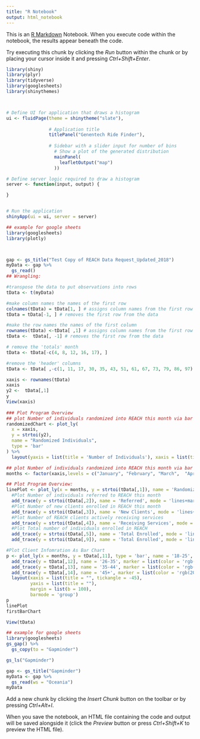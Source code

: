 ```yaml
---
title: "R Notebook"
output: html_notebook
---
```


This is an [R Markdown](http://rmarkdown.rstudio.com) Notebook. When you execute code within the notebook, the results appear beneath the code. 

Try executing this chunk by clicking the *Run* button within the chunk or by placing your cursor inside it and pressing *Ctrl+Shift+Enter*. 

```r
library(shiny)
library(plyr)
library(tidyverse)
library(googlesheets)
library(shinythemes)



# Define UI for application that draws a histogram
ui <- fluidPage(theme = shinytheme("slate"),
                
                # Application title
                titlePanel("Genentech Ride Finder"),
                
                # Sidebar with a slider input for number of bins 
                  # Show a plot of the generated distribution
                  mainPanel(
                    leafletOutput("map")
                  ))

# Define server logic required to draw a histogram
server <- function(input, output) {

}


# Run the application 
shinyApp(ui = ui, server = server)
```

```r
## example for google sheets
library(googlesheets)
library(plotly)



gap <- gs_title("Test Copy of REACH Data Request_Updated_2018")
myData <- gap %>%
  gs_read()
## Wrangling: 

#transpose the data to put observations into rows 
tData <- t(myData)

#make column names the names of the first row
colnames(tData) = tData[1, ] # assigns column names from the first row
tData = tData[-1, ] # removes the first row from the data 

#make the row names the names of the first column 
rownames(tData) <-tData[ ,1] # assigns column names from the first row
tData <-  tData[, -1] # removes the first row from the data 

# remove the 'totals' month
tData <- tData[-c(4, 8, 12, 16, 17), ]

#remove the 'header' columns 
tData <- tData[ ,-c(1, 11, 17, 30, 35, 43, 51, 61, 67, 73, 79, 86, 97) ]

xaxis <- rownames(tData)
xaxis
y2 <-  tData[,1]
y
View(xaxis)
 
### Plot Program Overview
## plot Number of individuals randomized into REACH this month via bar graph
randomizedChart <- plot_ly(
  x = xaxis,
  y = strtoi(y2), 
  name = "Randomized Individuals",
  type = 'bar'
) %>% 
  layout(yaxis = list(title = 'Number of Individuals'), xaxis = list(title = 'Month'))

## plot Number of individuals randomized into REACH this month via bar graph
months <- factor(xaxis,levels = c("January", "February", "March",  "April",   "May",  "June", "July", "August",  "September", "October", "November",  "December"))

## Plot Program Overview: 
linePlot <- plot_ly(x = months, y = strtoi(tData[,1]), name = 'Randomized', type = 'scatter', mode = 'lines+markers')  %>%
  #Plot Number of individuals referred to REACH this month
  add_trace(y = strtoi(tData[,2]), name = 'Referred', mode = 'lines+markers') %>%
  #Plot Number of new clients enrolled in REACH this month
  add_trace(y = strtoi(tData[,3]), name = 'New Clients', mode = 'lines+markers') %>%
  #Plot Number of REACH clients actively receiving services
  add_trace(y = strtoi(tData[,4]), name = 'Receiving Services', mode = 'lines+markers') %>%
  #Plot Total number of individuals enrolled in REACH 
  add_trace(y = strtoi(tData[,5]), name = 'Total Enrolled', mode = 'lines+markers') %>%
  add_trace(y = strtoi(tData[,9]), name = 'Total Enrolled', mode = 'lines+markers')

#Plot Client Infomration As Bar Chart
p <- plot_ly(x = months, y = tData[,11], type = 'bar', name = '18-25', marker = list(color = 'rgb(49,130,189)')) %>%
  add_trace(y = tData[,12], name = '26-35', marker = list(color = 'rgb(204,204,204)')) %>%
  add_trace(y = tData[,13], name = '35-44', marker = list(color = 'rgb(190,130,50)')) %>%
  add_trace(y = tData[,14], name = '45+', marker = list(color = 'rgb(20,20,50)')) %>%
  layout(xaxis = list(title = "", tickangle = -45),
         yaxis = list(title = ""),
         margin = list(b = 100),
         barmode = 'group')
p
linePlot
firstBarChart

View(tData)


```


```r
## example for google sheets
library(googlesheets)
gs_gap() %>% 
  gs_copy(to = "Gapminder")

gs_ls("Gapminder")

gap <- gs_title("Gapminder")
myData <- gap %>%
  gs_read(ws = "Oceania")
myData

```

Add a new chunk by clicking the *Insert Chunk* button on the toolbar or by pressing *Ctrl+Alt+I*.

When you save the notebook, an HTML file containing the code and output will be saved alongside it (click the *Preview* button or press *Ctrl+Shift+K* to preview the HTML file).
